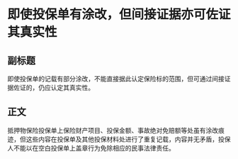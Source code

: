 # 即使投保单有涂改，但间接证据亦可佐证其真实性
## 副标题
即使投保单的记载有部分涂改，不能直接据此认定保险标的范围，但可通过间接证据佐证的，仍应认定其真实性。
## 正文
抵押物保险投保单上保险财产项目、投保金额、事故绝对免赔额等处虽有涂改痕迹，但这些内容在投保单及其他投保材料处进行了重复记载，内容并无矛盾，投保人不能以在空白投保单上盖章行为免除相应的民事法律责任。